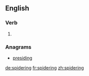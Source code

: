 ==English==

===Verb===
{{head|en|present participle}}

# {{present participle of|spider|lang=en|nocat=1}}

===Anagrams===
* [[presiding#English|presiding]]

[[de:spidering]]
[[fr:spidering]]
[[zh:spidering]]